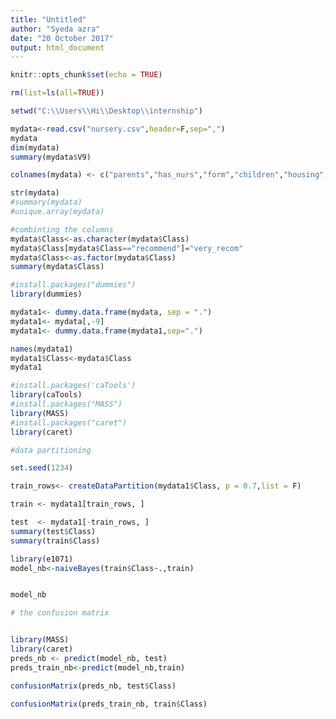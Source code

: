 ---
title: "Untitled"
author: "Syeda azra"
date: "20 October 2017"
output: html_document
---

```{r setup, include=FALSE}
knitr::opts_chunk$set(echo = TRUE)
```

```{r}
rm(list=ls(all=TRUE))

setwd("C:\\Users\\Hi\\Desktop\\internship")

mydata<-read.csv("nursery.csv",header=F,sep=",")
mydata
dim(mydata)
summary(mydata$V9)
```

```{r}

colnames(mydata) <- c("parents","has_nurs","form","children","housing","finance","social","health","Class")

str(mydata)
#summary(mydata)
#unique.array(mydata)

```

```{r}

#combinting the columns
mydata$Class<-as.character(mydata$Class)
mydata$Class[mydata$Class=="recommend"]="very_recom"
mydata$Class<-as.factor(mydata$Class)
summary(mydata$Class)

```

```{r}
#install.packages("dummies")
library(dummies)

mydata1<- dummy.data.frame(mydata, sep = ".")
mydata1<- mydata[,-9]
mydata1<- dummy.data.frame(mydata1,sep=".")

names(mydata1)
mydata1$Class<-mydata$Class
mydata1

```

```{r}
#install.packages('caTools')
library(caTools)
#install.packages("MASS")
library(MASS)
#install.packages("caret")
library(caret)

```



```{r}
#data partitioning

set.seed(1234)

train_rows<- createDataPartition(mydata1$Class, p = 0.7,list = F)

train <- mydata1[train_rows, ]

test  <- mydata1[-train_rows, ]
summary(test$Class)
summary(train$Class)

```



```{r}
library(e1071)
model_nb<-naiveBayes(train$Class~.,train)


model_nb

```


```{r}

# the confusion matrix 


library(MASS)
library(caret)
preds_nb <- predict(model_nb, test)
preds_train_nb<-predict(model_nb,train)

confusionMatrix(preds_nb, test$Class)

confusionMatrix(preds_train_nb, train$Class)

```


```{r}

```


```{r}

```

